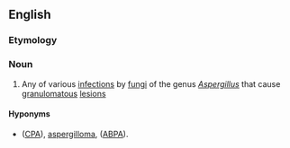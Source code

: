 ==English==

===Etymology===
{{m|mul|Aspergillus}} {{suffix|en||osis}}

===Noun===
{{wikipedia}}
{{en-noun|aspergilloses}}

# {{lb|en|medicine}} Any of various [[infection]]s by [[fungus|fungi]] of the genus ''[[Aspergillus]]'' that cause [[granulomatous]] [[lesion]]s

====Hyponyms====
* {{sense|infection by ''Aspergillus''}} {{vern|chronic pulmonary aspergillosis}} ([[CPA]]), [[aspergilloma]], {{vern|allergic bronchopulmonary aspergillosis}} ([[ABPA]]).